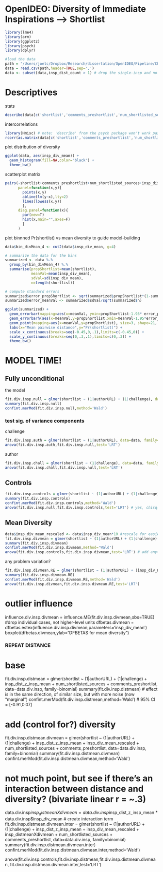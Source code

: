 OpenIDEO: Diversity of Immediate Inspirations --> Shortlist
========================================================

```r
library(lme4)
library(arm)
library(ggplot2)
library(psych)
library(dplyr)

#load the data
path = "/Users/joelc/Dropbox/Research/dissertation/OpenIDEO/Pipeline/Challenge_and_High-level_Data/iPython intermediate inputs and outputs/ConceptLevel_AfterDistanceAndControlsAndDiversity.csv"
data = read.csv(path,header=TRUE,sep=',')
data <- subset(data,insp_dist_count > 1) # drop the single-insp and no-insp cases
```

# Descriptives

stats
```r
describe(data[c('shortlist','comments_preshortlist','num_shortlisted_sources','insp_dist_z_insp_mean','insp_div_mean')])
```

intercorrelations
```r
library(Hmisc) # note: 'describe' from the psych package won't work past this point
rcorr(as.matrix(data[c('shortlist','comments_preshortlist','num_shortlisted_sources','insp_dist_z_insp_mean','insp_div_mean')]))
```

plot distribution of diversity
```r
ggplot(data, aes(insp_div_mean)) + 
  geom_histogram(fill=NA,color="black") + 
  theme_bw()
```

scatterplot matrix
```r
pairs(~shortlist+comments_preshortlist+num_shortlisted_sources+insp_dist_z_insp_mean+insp_div_mean,data=data,
      panel=function(x,y){
        points(x,y)
        abline(lm(y~x),lty=2)
        lines(lowess(x,y))
        },
      diag.panel=function(x){
        par(new=T)
        hist(x,main="",axes=F)
        }
      )
```

plot binnned Pr(shortlist) vs mean diversity to guide model-building
```r
data$bin_divMean_4 <- cut2(data$insp_div_mean, g=4)

# summarize the data for the bins
summarized <- data %.% 
  group_by(bin_divMean_4) %.% 
  summarise(propShortlist=mean(shortlist), 
            meanVal=mean(insp_div_mean),
            sdVal=sd(insp_div_mean),
            n=length(shortlist))

# compute standard errors
summarized$error_propShortlist <- sqrt(summarized$propShortlist*(1-summarized$propShortlist)/summarized$n)
summarized$error_meanVal <- summarized$sdVal/sqrt(summarized$n)

ggplot(summarized) + 
  geom_errorbar(mapping=aes(x=meanVal, ymin=propShortlist-1.95* error_propShortlist, ymax=propShortlist+1.95* error_propShortlist),width=0.0) + 
  geom_errorbarh(aes(x=meanVal,y=propShortlist,xmin=meanVal-1.95*error_meanVal, xmax=meanVal+1.95* error_meanVal),height=0.0) + 
  geom_point(mapping=aes(x=meanVal,y=propShortlist), size=3, shape=21, fill="white") + 
  labs(x="Mean pairwise distance",y="Pr(shortlist)") + 
  scale_x_continuous(breaks=seq(-0.45,0,.1),limits=c(-0.45,0)) + 
  scale_y_continuous(breaks=seq(0,.3,.1),limits=c(0,.3)) + 
  theme_bw()
```

# MODEL TIME!

## Fully unconditional

the model

```r
fit.div.insp.null = glmer(shortlist ~ (1|authorURL) + (1|challenge), data=data, family=binomial)
summary(fit.div.insp.null)
confint.merMod(fit.div.insp.null,method='Wald')
```

### test sig. of variance components

challenge
```r
fit.div.insp.auth = glmer(shortlist ~ (1|authorURL), data=data, family=binomial)
anova(fit.div.insp.auth,fit.div.insp.null,test='LRT')
```

author
```r
fit.div.insp.chall = glmer(shortlist ~ (1|challenge), data=data, family=binomial)
anova(fit.div.insp.chall,fit.div.insp.null,test='LRT')
```

## Controls

```r
fit.div.insp.controls = glmer(shortlist ~ (1|authorURL) + (1|challenge) + num_shortlisted_sources + comments_preshortlist, data=data, family=binomial)
summary(fit.div.insp.controls)
confint.merMod(fit.div.insp.controls,method='Wald')
anova(fit.div.insp.null,fit.div.insp.controls,test='LRT') # yes, chisq(2) = 61.14, p < .001
```

## Mean Diversity
```r
data$insp_div_mean_rescaled <- data$insp_div_mean*10 #rescale for easier interpretation of coefficient
fit.div.insp.divmean = glmer(shortlist ~ (1|authorURL) + (1|challenge) + num_shortlisted_sources + comments_preshortlist + insp_div_mean_rescaled, data=data, family=binomial)
summary(fit.div.insp.divmean)
confint.merMod(fit.div.insp.divmean,method='Wald')
anova(fit.div.insp.controls,fit.div.insp.divmean,test='LRT') # add anything over control?
```

any problem variation?
```r
fit.div.insp.divmean.RE = glmer(shortlist ~ (1|authorURL) + (insp_div_mean_rescaled|challenge) + insp_div_mean_rescaled + num_shortlisted_sources + comments_preshortlist, data=data.div.insp, family=binomial)
summary(fit.div.insp.divmean.RE)
confint.merMod(fit.div.insp.divmean.RE,method='Wald')
anova(fit.div.insp.divmean,fit.div.insp.divmean.RE,test='LRT') 
```

# outlier influence
influence.div.insp.divmean = influence.ME(fit.div.insp.divmean,obs=TRUE) #drop individual cases, not higher-level units
dfbetas.divmean = dfbetas.estex(influence.div.insp.divmean,parameters='insp_div_mean')
boxplot(dfbetas.divmean,ylab="DFBETAS for mean diversity")

### REPEAT DISTANCE ###
# base
fit.div.insp.distmean = glmer(shortlist ~ (1|authorURL) + (1|challenge) + insp_dist_z_insp_mean + num_shortlisted_sources + comments_preshortlist, data=data.div.insp, family=binomial)
summary(fit.div.insp.distmean) # effect is in the same direction, of similar size, but with more noise (now "marginal")
confint.merMod(fit.div.insp.distmean,method='Wald') # 95% CI = [-0.91,0.07]

# add (control for?) diversity
fit.div.insp.distmean.divmean = glmer(shortlist ~ (1|authorURL) + (1|challenge) + insp_dist_z_insp_mean + insp_div_mean_rescaled + num_shortlisted_sources + comments_preshortlist, data=data.div.insp, family=binomial)
summary(fit.div.insp.distmean.divmean)
confint.merMod(fit.div.insp.distmean.divmean,method='Wald')

# not much point, but see if there's an interaction between distance and diversity? (bivariate linear r = ~.3)
data.div.insp$insp_distmeanXdivmean = data.div.insp$insp_dist_z_insp_mean * data.div.insp$insp_div_mean # create interaction term
fit.div.insp.distmean.divmean.inter = glmer(shortlist ~ (1|authorURL) + (1|challenge) + insp_dist_z_insp_mean + insp_div_mean_rescaled + insp_distmeanXdivmean + num_shortlisted_sources + comments_preshortlist, data=data.div.insp, family=binomial)
summary(fit.div.insp.distmean.divmean.inter)
confint.merMod(fit.div.insp.distmean.divmean.inter,method='Wald')

anova(fit.div.insp.controls,fit.div.insp.distmean,fit.div.insp.distmean.divmean, fit.div.insp.distmean.divmean.inter,test='LRT')
